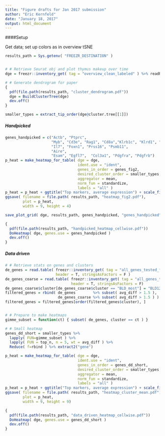 ```yaml
---
title: "Figure drafts for Jan 2017 submission"
author: "Eric Kernfeld"
date: "January 18, 2017"
output: html_document
---
```


####Setup

Get data; set up colors as in overview tSNE

```r
results_path = Sys.getenv( "FREEZR_DESTINATION" )  


# # Retrieve Seurat obj and plot thymus makeup over time
dge = freezr::inventory_get( tag = "overview_clean_labeled" ) %>% readRDS

# # Generate dendrogram for paper
{
  pdf(file.path(results_path, "cluster_dendrogram.pdf"))
  dge = BuildClusterTree(dge)
  dev.off()
}

smaller_types = extract_tip_order(dge@cluster.tree[[1]])

```


##### Handpicked

```r
genes_handpicked = c("Actb", "Ptprc",
                     "Myb", "Cd3e", "Rag1", "Cd8a","Klrb1c", "Klrd1", "Itgax", "Lyz2", 
                     "Il7", "Foxn1", "Prss16", "Psmb11", 
                     "Aire", 
                     "Esam", "Egfl7",  "Col3a1", "Pdgfra", "Pdgfrb")
p_heat = make_heatmap_for_table( dge = dge,
                                 ident.use = "ident",
                                 genes_in_order = genes_fig2,
                                 desired_cluster_order = smaller_types,
                                 aggregator = mean,
                                 norm_fun = standardize,
                                 labels = "all" ) 
p_heat = p_heat + ggtitle("Top markers, average expression") + scale_fill_gradientn( colours = blue_gray_red )
ggsave( filename = file.path( results_path, "heatmap_fig2.pdf"),
        plot = p_heat,
        width = 9, height = 4)

save_plot_grid( dge, results_path, genes_handpicked, "genes_handpicked", ncol = 5, width = 32, height = 24 )

{
  pdf(file.path(results_path, "handpicked_heatmap_cellwise.pdf"))
  DoHeatmap( dge, genes.use = genes_handpicked )
  dev.off()
}

```

##### Data driven

```r

# # Retrieve stats on genes and clusters
de_genes = read.table( freezr::inventory_get( tag = "all_genes_tested_fine" ),
                       header = T, stringsAsFactors = F )
de_genes_coarse = read.table( freezr::inventory_get( tag = "all_genes_tested_coarse" ),
                              header = T, stringsAsFactors = F)
de_genes_coarse$cluster[de_genes_coarse$cluster == "BLD_most"] = "BLD123"
filtered_genes = rbind( de_genes        %>% subset( avg_diff > 1.5 ), 
                        de_genes_coarse %>% subset( avg_diff > 1.5 ) )
filtered_genes = filtered_genes[order(filtered_genes$cluster), ]


# # Prepare to make heatmaps
gimme_subset = function(ct) { subset( de_genes, cluster == ct ) }

# # Small heatmap
genes_dd_short = smaller_types %>%
  lapply( FUN=gimme_subset ) %>%
  lapply( FUN = top_n, n = 5, wt = avg_diff ) %>%
  Reduce( f=rbind ) %>% extract2("gene")

p_heat = make_heatmap_for_table( dge = dge,
                                 ident.use = "ident",
                                 genes_in_order = genes_dd_short,
                                 desired_cluster_order = smaller_types,
                                 aggregator = mean,
                                 norm_fun = standardize,
                                 labels = "all" ) 
p_heat = p_heat + ggtitle("Top markers, average expression") + scale_fill_gradientn( colours = blue_gray_red )
ggsave( filename = file.path( results_path, "heatmap_cluster_mean.pdf"),
        plot = p_heat,
        width = 9, height = 9)

{
  pdf(file.path(results_path, "data_driven_heatmap_cellwise.pdf"))
  DoHeatmap( dge, genes.use = genes_dd_short )
  dev.off()
}


```

